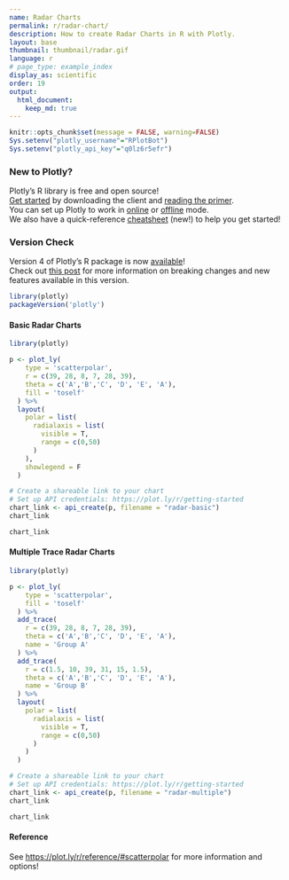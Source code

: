 ```yaml
---
name: Radar Charts
permalink: r/radar-chart/
description: How to create Radar Charts in R with Plotly.
layout: base
thumbnail: thumbnail/radar.gif
language: r
# page_type: example_index
display_as: scientific
order: 19
output:
  html_document:
    keep_md: true
---
```


```r
knitr::opts_chunk$set(message = FALSE, warning=FALSE)
Sys.setenv("plotly_username"="RPlotBot")
Sys.setenv("plotly_api_key"="q0lz6r5efr")
```

### New to Plotly?

Plotly's R library is free and open source!<br>
[Get started](https://plot.ly/r/getting-started/) by downloading the client and [reading the primer](https://plot.ly/r/getting-started/).<br>
You can set up Plotly to work in [online](https://plot.ly/r/getting-started/#hosting-graphs-in-your-online-plotly-account) or [offline](https://plot.ly/r/offline/) mode.<br>
We also have a quick-reference [cheatsheet](https://images.plot.ly/plotly-documentation/images/r_cheat_sheet.pdf) (new!) to help you get started!

### Version Check

Version 4 of Plotly's R package is now [available](https://plot.ly/r/getting-started/#installation)!<br>
Check out [this post](http://moderndata.plot.ly/upgrading-to-plotly-4-0-and-above/) for more information on breaking changes and new features available in this version.

```r
library(plotly)
packageVersion('plotly')
```

#### Basic Radar Charts

```r
library(plotly)

p <- plot_ly(
    type = 'scatterpolar',
    r = c(39, 28, 8, 7, 28, 39),
    theta = c('A','B','C', 'D', 'E', 'A'),
    fill = 'toself'
  ) %>%
  layout(
    polar = list(
      radialaxis = list(
        visible = T,
        range = c(0,50)
      )
    ),
    showlegend = F
  )

# Create a shareable link to your chart
# Set up API credentials: https://plot.ly/r/getting-started
chart_link <- api_create(p, filename = "radar-basic")
chart_link
```

``` r
chart_link
```

#### Multiple Trace Radar Charts

```r
library(plotly)

p <- plot_ly(
    type = 'scatterpolar',
    fill = 'toself'
  ) %>%
  add_trace(
    r = c(39, 28, 8, 7, 28, 39),
    theta = c('A','B','C', 'D', 'E', 'A'),
    name = 'Group A'
  ) %>%
  add_trace(
    r = c(1.5, 10, 39, 31, 15, 1.5),
    theta = c('A','B','C', 'D', 'E', 'A'),
    name = 'Group B'
  ) %>%
  layout(
    polar = list(
      radialaxis = list(
        visible = T,
        range = c(0,50)
      )
    )
  )

# Create a shareable link to your chart
# Set up API credentials: https://plot.ly/r/getting-started
chart_link <- api_create(p, filename = "radar-multiple")
chart_link
```

``` r
chart_link
```

#### Reference

See [https://plot.ly/r/reference/#scatterpolar](https://plot.ly/r/reference/#scatterpolar) for more information and options!